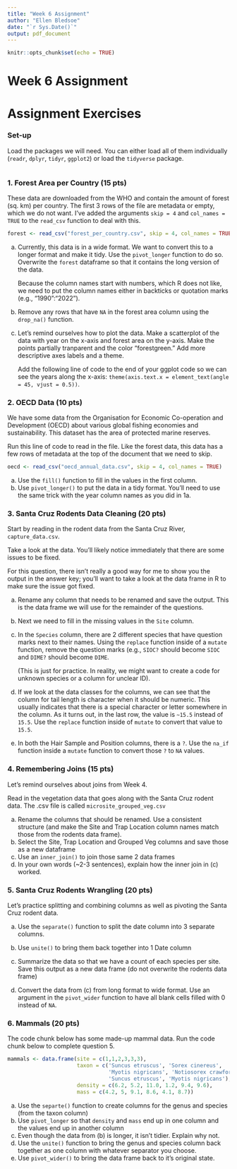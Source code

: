 ```yaml
---
title: "Week 6 Assignment"
author: "Ellen Bledsoe"
date: "`r Sys.Date()`"
output: pdf_document
---
```


```r
knitr::opts_chunk$set(echo = TRUE)
```

# Week 6 Assignment

# Assignment Exercises

### Set-up

Load the packages we will need. You can either load all of them individually (`readr`, `dplyr`, `tidyr`, `ggplot2`) or load the `tidyverse` package.

```r

```

### 1. Forest Area per Country (15 pts)

These data are downloaded from the WHO and contain the amount of forest (sq. km) per country. The first 3 rows of the file are metadata or empty, which we do not want. I've added the arguments `skip = 4` and `col_names = TRUE` to the `read_csv` function to deal with this.

```r
forest <- read_csv("forest_per_country.csv", skip = 4, col_names = TRUE)
```

a.  Currently, this data is in a wide format. We want to convert this to a longer format and make it tidy. Use the `pivot_longer` function to do so. Overwrite the `forest` dataframe so that it contains the long version of the data.

    Because the column names start with numbers, which R does not like, we need to put the column names either in backticks or quotation marks (e.g., "1990":"2022").

b.  Remove any rows that have `NA` in the forest area column using the `drop_na()` function.

c.  Let's remind ourselves how to plot the data. Make a scatterplot of the data with year on the x-axis and forest area on the y-axis. Make the points partially tranparent and the color "forestgreen." Add more descriptive axes labels and a theme.

    Add the following line of code to the end of your ggplot code so we can see the years along the x-axis: `theme(axis.text.x = element_text(angle = 45, vjust = 0.5))`.


### 2. OECD Data (10 pts)

We have some data from the Organisation for Economic Co-operation and Development (OECD) about various global fishing economies and sustainability. This dataset has the area of protected marine reserves. 

Run this line of code to read in the file. Like the forest data, this data has a few rows of metadata at the top of the document that we need to skip.

```r
oecd <- read_csv("oecd_annual_data.csv", skip = 4, col_names = TRUE)
```

a.  Use the `fill()` function to fill in the values in the first column.
b.  Use `pivot_longer()` to put the data in a tidy format. You'll need to use the same trick with the year column names as you did in 1a.

### 3. Santa Cruz Rodents Data Cleaning (20 pts)

Start by reading in the rodent data from the Santa Cruz River, `capture_data.csv`.

Take a look at the data. You'll likely notice immediately that there are some issues to be fixed.

For this question, there isn't really a good way for me to show you the output in the answer key; you'll want to take a look at the data frame in R to make sure the issue got fixed.

a.  Rename any column that needs to be renamed and save the output. This is the data frame we will use for the remainder of the questions.

b.  Next we need to fill in the missing values in the `Site` column.

c.  In the `Species` column, there are 2 different species that have question marks next to their names. Using the `replace` function inside of a `mutate` function, remove the question marks (e.g., `SIOC?` should become `SIOC` and `DIME?` should become `DIME`.

    (This is just for practice. In reality, we might want to create a code for unknown species or a column for unclear ID).

d.  If we look at the data classes for the columns, we can see that the column for tail length is character when it should be numeric. This usually indicates that there is a special character or letter somewhere in the column. As it turns out, in the last row, the value is `~15.5` instead of `15.5`. Use the `replace` function inside of `mutate` to convert that value to `15.5`.

e.  In both the Hair Sample and Position columns, there is a `?`. Use the `na_if` function inside a `mutate` function to convert those `?` to `NA` values.


### 4. Remembering Joins (15 pts)

Let's remind ourselves about joins from Week 4.

Read in the vegetation data that goes along with the Santa Cruz rodent data. The .csv file is called `microsite_grouped_veg.csv`

a. Rename the columns that should be renamed. Use a consistent structure (and make the Site and Trap Location column names match those from the rodents data frame).
b. Select the Site, Trap Location and Grouped Veg columns and save those as a new dataframe
c. Use an `inner_join()` to join those same 2 data frames
d. In your own words (~2-3 sentences), explain how the inner join in (c) worked.

### 5. Santa Cruz Rodents Wrangling (20 pts)

Let's practice splitting and combining columns as well as pivoting the Santa Cruz rodent data.

a.  Use the `separate()` function to split the date column into 3 separate columns.

b.  Use `unite()` to bring them back together into 1 Date column

c.  Summarize the data so that we have a count of each species per site. Save this output as a new data frame (do not overwrite the rodents data frame)

d.  Convert the data from (c) from long format to wide format. Use an argument in the `pivot_wider` function to have all blank cells filled with 0 instead of `NA`.

### 6. Mammals (20 pts)

The code chunk below has some made-up mammal data. Run the code chunk below to complete question 5.

```r
mammals <- data.frame(site = c(1,1,2,3,3,3), 
                      taxon = c('Suncus etruscus', 'Sorex cinereus', 
                                'Myotis nigricans', 'Notiosorex crawfordi', 
                                'Suncus etruscus', 'Myotis nigricans'),
                      density = c(6.2, 5.2, 11.0, 1.2, 9.4, 9.6),
                      mass = c(4.2, 5, 9.1, 8.6, 4.1, 8.7))
```

a.  Use the `separte()` function to create columns for the genus and species (from the taxon column)
b.  Use `pivot_longer` so that `density` and `mass` end up in one column and the values end up in another column
c.  Even though the data from (b) is longer, it isn't tidier. Explain why not.
c.  Use the `unite()` function to bring the genus and species column back together as one column with whatever separator you choose.
d.  Use `pivot_wider()` to bring the data frame back to it's original state.
